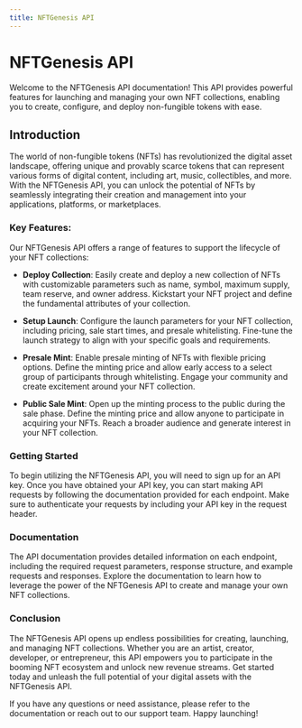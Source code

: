```yaml
---
title: NFTGenesis API
---
```

# NFTGenesis API


Welcome to the NFTGenesis API documentation! This API provides powerful features for launching and managing your own NFT collections, enabling you to create, configure, and deploy non-fungible tokens with ease.
 
## Introduction

The world of non-fungible tokens (NFTs) has revolutionized the digital asset landscape, offering unique and provably scarce tokens that can represent various forms of digital content, including art, music, collectibles, and more. With the NFTGenesis API, you can unlock the potential of NFTs by seamlessly integrating their creation and management into your applications, platforms, or marketplaces.

### Key Features:

Our NFTGenesis API offers a range of features to support the lifecycle of your NFT collections:

- **Deploy Collection**: Easily create and deploy a new collection of NFTs with customizable parameters such as name, symbol, maximum supply, team reserve, and owner address. Kickstart your NFT project and define the fundamental attributes of your collection.

- **Setup Launch**: Configure the launch parameters for your NFT collection, including pricing, sale start times, and presale whitelisting. Fine-tune the launch strategy to align with your specific goals and requirements.

- **Presale Mint**: Enable presale minting of NFTs with flexible pricing options. Define the minting price and allow early access to a select group of participants through whitelisting. Engage your community and create excitement around your NFT collection.

- **Public Sale Mint**: Open up the minting process to the public during the sale phase. Define the minting price and allow anyone to participate in acquiring your NFTs. Reach a broader audience and generate interest in your NFT collection.

### Getting Started

To begin utilizing the NFTGenesis API, you will need to sign up for an API key. Once you have obtained your API key, you can start making API requests by following the documentation provided for each endpoint. Make sure to authenticate your requests by including your API key in the request header.

### Documentation

The API documentation provides detailed information on each endpoint, including the required request parameters, response structure, and example requests and responses. Explore the documentation to learn how to leverage the power of the NFTGenesis API to create and manage your own NFT collections.

### Conclusion

The NFTGenesis API opens up endless possibilities for creating, launching, and managing NFT collections. Whether you are an artist, creator, developer, or entrepreneur, this API empowers you to participate in the booming NFT ecosystem and unlock new revenue streams. Get started today and unleash the full potential of your digital assets with the NFTGenesis API.

If you have any questions or need assistance, please refer to the documentation or reach out to our support team. Happy launching!